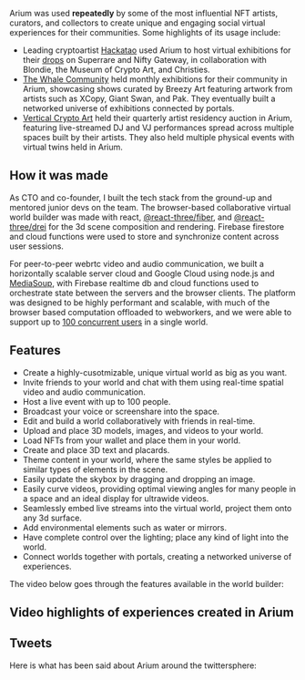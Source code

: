 
<YouTube videoId="LM7t3xjIEW0">

Arium was used <b>repeatedly</b> by some of the most influential NFT artists, curators, and collectors to create unique and engaging social virtual experiences for their communities. Some highlights of its usage include:

- Leading cryptoartist [Hackatao](https://twitter.com/Hackatao) used Arium to host virtual exhibitions for their [drops]() on Superrare and Nifty Gateway, in collaboration with Blondie, the Museum of Crypto Art, and Christies.
- [The Whale Community](https://twitter.com/whalemembers) held monthly exhibitions for their community in Arium, showcasing shows curated by Breezy Art featuring artwork from artists such as XCopy, Giant Swan, and Pak. They eventually built a networked universe of exhibitions connected by portals.
- [Vertical Crypto Art](https://twitter.com/verticalcrypto) held their quarterly artist residency auction in Arium, featuring live-streamed DJ and VJ performances spread across multiple spaces built by their artists. They also held multiple physical events with virtual twins held in Arium.

## How it was made

As CTO and co-founder, I built the tech stack from the ground-up and mentored junior devs on the team. The browser-based collaborative virtual world builder was made with react, [@react-three/fiber](https://docs.pmnd.rs/react-three-fiber/getting-started/introduction), and [@react-three/drei](https://github.com/pmndrs/drei#readme) for the 3d scene composition and rendering. Firebase firestore and cloud functions were used to store and synchronize content across user sessions.

For peer-to-peer webrtc video and audio communication, we built a horizontally scalable server cloud and Google Cloud using node.js and [MediaSoup](https://mediasoup.org/), with Firebase realtime db and cloud functions used to orchestrate state between the servers and the browser clients. The platform was designed to be highly performant and scalable, with much of the browser based computation offloaded to webworkers, and we were able to support up to [100 concurrent users](https://youtube.com/watch?v=Hsdt4oixoJQ&feature=shares&t=34) in a single world.

## Features

- Create a highly-cusotmizable, unique virtual world as big as you want.
- Invite friends to your world and chat with them using real-time spatial video and audio communication.
- Host a live event with up to 100 people.
- Broadcast your voice or screenshare into the space.
- Edit and build a world collaboratively with friends in real-time.
- Upload and place 3D models, images, and videos to your world.
- Load NFTs from your wallet and place them in your world.
- Create and place 3D text and placards.
- Theme content in your world, where the same styles be applied to similar types of elements in the scene.
- Easily update the skybox by dragging and dropping an image.
- Easily curve videos, providing optimal viewing angles for many people in a space and an ideal display for ultrawide videos.
- Seamlessly embed live streams into the virtual world, project them onto any 3d surface.
- Add environmental elements such as water or mirrors.
- Have complete control over the lighting; place any kind of light into the world.
- Connect worlds together with portals, creating a networked universe of experiences.

The video below goes through the features available in the world builder:

<YouTube videoId="2zQF7qt4wWg" />

## Video highlights of experiences created in Arium

<YouTube videoId="6aJkcwozlOc" />
<YouTube videoId="UUTP9D4knm4" />
<YouTube videoId="0wFJpSaNKBY" />
<YouTube videoId="Hsdt4oixoJQ" />
<YouTube videoId="Qdr4-NE8eQs" />
<YouTube videoId="IUSVhHCgckU" />

## Tweets

Here is what has been said about Arium around the twittersphere:

<Twitter userId="VanArman" tweetId="1412877796859392004" />
<Twitter userId="martjpg" tweetId="1412876527939764224" />
<Twitter userId="Hackatao" tweetId="1423372851894177793" />
<Twitter userId="zardozclub" tweetId="1423795265291567105" />
<Twitter userId="KalenIwamoto" tweetId="1438818292177768454" />
<Twitter userId="morpho_genesis" tweetId="1528864168564359169" />
<Twitter userId="verticalcrypto" tweetId="1522234185561350146" />
<Twitter userId="Roon_VT" tweetId="1516119878599647233" />
<Twitter userId="nikolarrrrr" tweetId="1513768602008264708" />
<Twitter userId="0xKNNY" tweetId="1509745904504479746" />
<Twitter userId="WHALEMembers" tweetId="1507655146670542862" />
<Twitter userId="verticalcrypto" tweetId="1505656450680602625" />
<Twitter userId="eduardopolitzer" tweetId="1503566403739140098" />
<Twitter userId="ROBNESSOFFICIAL" tweetId="1496557075224305668" />
<Twitter userId="HollyWoodNFTs" tweetId="1496138204180893697" />
<Twitter userId="DiverseNftArt" tweetId="1494714316955824138" />
<Twitter userId="erikmatsonart" tweetId="1493812472393854983" />
<Twitter userId="0xKNNY" tweetId="1491945864218173447" />
<Twitter userId="WizardX_0x" tweetId="1491557983687520260" />
<Twitter userId="Arke56374430" tweetId="1489029976292835329" />
<Twitter userId="occult3d" tweetId="1488912659219206151" />
<Twitter userId="Roon_VT" tweetId="1487945706560266246" />
<Twitter userId="richiehawtin" tweetId="1484624889889886219" />
<Twitter userId="verticalcrypto" tweetId="1483502524388843525" />
<Twitter userId="MuseumofCrypto" tweetId="1480605166873292801" />
<Twitter userId="A_Giant_Swan" tweetId="1473991610081841155" />
<Twitter userId="weareunitlondon" tweetId="1471480749740245001" />
<Twitter userId="Roon_VT" tweetId="1458774268083380228" />
<Twitter userId="verticalcrypto" tweetId="1442531083317354500" />
<Twitter userId="_RickStack" tweetId="1442320163295141890" />
<Twitter userId="Krista_Kim" tweetId="1438921477160636426" />
<Twitter userId="verticalcrypto" tweetId="1438521563024740357" />
<Twitter userId="weareunitlondon" tweetId="1436750332361678851" />
<Twitter userId="genuinoworld" tweetId="1432598172392644613" />
<Twitter userId="YuHaoHung1" tweetId="1423861012260810756" />
<Twitter userId="Hackatao" tweetId="1413181910482919425" />
<Twitter userId="MuseumofCrypto" tweetId="1412926724111683588" />
<Twitter userId="punk3178" tweetId="1412855178449936385" />
<Twitter userId="patrickamadon" tweetId="1412860657054019586" />
<Twitter userId="RatioJusta" tweetId="1410681607346864130" />
<Twitter userId="duckdarryl" tweetId="1393225703508774918" />
<Twitter userId="MrQuandomai" tweetId="1393156651738451969" />
<Twitter userId="genekogan" tweetId="1388903868226887683" />

